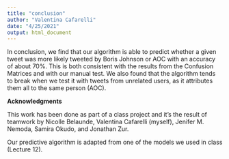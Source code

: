 ```yaml
---
title: "conclusion"
author: "Valentina Cafarelli"
date: "4/25/2021"
output: html_document
---
```


In conclusion, we find that our algorithm is able to predict whether a given tweet was more likely tweeted by Boris Johnson or AOC with an accuracy of about 70%. This is both consistent with the results from the Confusion Matrices and with our manual test. We also found that the algorithm tends to break when we test it with tweets from unrelated users, as it attributes them all to the same person (AOC).

             

**Acknowledgments**           

This work has been done as part of a class project and it’s the result of teamwork by Nicolle Belaunde, Valentina Cafarelli (myself), Jenifer M. Nemoda, Samira Okudo, and Jonathan Zur. 

Our predictive algorithm is adapted from one of the models we used in class (Lecture 12).